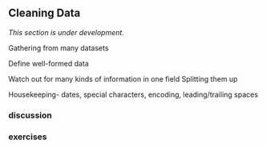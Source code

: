 ## Cleaning Data

<div class = rmdcaution> _This section is under development_. </div>

Gathering from many datasets

Define well-formed data

Watch out for many kinds of information in one field
  Splitting them up

Housekeeping- dates, special characters, encoding, leading/trailing spaces

### discussion

### exercises
